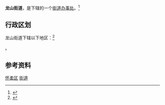 {{中国乡级行政区
|景观照片文件名 = Jingbei Shopping Mall (20201009145741).jpg
|景观照片描述 = [[京北大世界|京北大世界]]
|汉语拼音 = 
|其他语言 = 
|其他语言名称 = 
|旧称 = 
|地名出处 = 
|位置图文件名 = 
|位置图描述 = 
|自定义图片= 
|建置时间 = 
|政府驻地 = 
|毗邻 = 
|总面积 = 
|总人口 = 
|总人口年份 = 
|户籍人口 = 
|户籍人口年份 = 
|常住人口 = 
|常住人口年份 = 
|人口密度 = 
|GDP = 
|GDP年份 = 
|邮政编码 = 
|电话区号 = 10
|官方网站 = 
|网站名称 = 
|11/01/16/002/000}}

'''龙山街道'''，是{{PRC admin/fullname|11/01/16/002/000|3}}下辖的一个[[街道办事处|街道办事处]]。<ref>{{PRC admin/ref sgc|{{PRC admin/parent|11/01/16/002/000}}}}</ref>

== 行政区划 ==

龙山街道下辖以下地区：<ref>{{PRC admin/ref sgc|11/01/16/002/000}}</ref>

{{PRC admin/children|11/01/16/002/000}}。

== 参考资料 ==

{{Reflist|2}}

{{北京市怀柔区行政区划}}
{{北京行政区划小作品}}

[[Category:北京市街道_(行政区划)|怀柔区]]
[[Category:怀柔区行政区划|街道]]